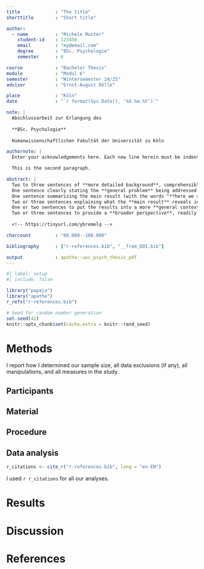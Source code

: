 ```yaml
---
title             : "The title"
shorttitle        : "Short title"

author: 
  - name          : "Michele Muster"
    student-id    : 123456
    email         : "my@email.com"
    degree        : "BSc. Psychologie"
    semester      : 6

course            : "Bachelor Thesis"
module            : "Modul 6"
semester          : "Wintersemester 24/25"
advisor           : "Ernst-August Dölle"

place             : "Köln"
date              : "`r format(Sys.Date(), '%d.%m.%Y')`"

note: |
  Abschlussarbeit zur Erlangung des
  
  **BSc. Psychologie**
  
  Humanwissenschaftlichen Fakultät der Universität zu Köln

authornote: |
  Enter your acknowledgements here. Each new line herein must be indented, like this line.

  This is the second paragraph.

abstract: |
  Two to three sentences of **more detailed background**, comprehensible  to scientists in related disciplines.
  One sentence clearly stating the **general problem** being addressed by  this particular study.
  One sentence summarizing the main result (with the words "**here we show**" or their equivalent).
  Two or three sentences explaining what the **main result** reveals in direct comparison to what was thought to be the case previously, or how the  main result adds to previous knowledge.
  One or two sentences to put the results into a more **general context**.
  Two or three sentences to provide a **broader perspective**, readily comprehensible to a scientist in any discipline.
  
  <!-- https://tinyurl.com/ybremelq -->

charcount         : "88.000--100.000"

bibliography      : ["r-references.bib", "__from_DOI.bib"]

output            : apathe::uoc_psych_thesis_pdf
---
```


```r
#| label: setup
#| include: false

library("papaja")
library("apathe")
r_refs("r-references.bib")

# Seed for random number generation
set.seed(42)
knitr::opts_chunk$set(cache.extra = knitr::rand_seed)
```


# Methods
I report how I determined our sample size, all data exclusions (if any), all manipulations, and all measures in the study. <!-- 21-word solution (Simmons, Nelson & Simonsohn, 2012; retrieved from http://ssrn.com/abstract=2160588) -->

## Participants

## Material

## Procedure

## Data analysis

```r
r_citations <- cite_r("r-references.bib", lang = "en-EN")
```

I used `r r_citations` for all our analyses.


# Results

# Discussion


\clearpage

# References

:::{#refs}
:::
